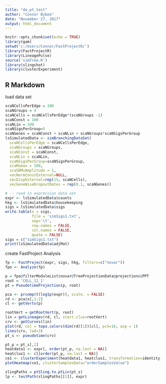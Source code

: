 ```yaml
---
title: "de_pt_test"
author: "Connor Bybee"
date: "November 27, 2017"
output: html_document
---
```


```r
knitr::opts_chunk$set(echo = TRUE)
library(gam)
setwd('c:/Users/Connor/FastProjectR/')
library(FastProjectR)
library(LineagePulse)
source('simTree.R')
library(slingshot)
library(clusterExperiment)
```

## R Markdown


load data set
```r

scaNCellsPerEdge = 100
scaNGroups = 4
scaNCells = scaNCellsPerEdge*(scaNGroups -1)
scaNConst = 100
scaNLin = 100
scaNSigsPerGroup=5
scaNGenes = scaNConst + scaNLin + scaNGroups*scaNSigsPerGroup
lsSimulatedData <- simBranchingDataSet(
  scaNCellsPerEdge = scaNCellsPerEdge,
  scaNGroups = scaNGroups,
  scaNConst = scaNConst,
  scaNLin = scaNLin,
  scaNSigsPerGroup=scaNSigsPerGroup,
  scaMumax = 100,
  scaSDMuAmplitude = 1,
  vecNormConstExternal=NULL,
  vecDispExternal=rep(15, scaNCells),
  vecGeneWiseDropoutRates = rep(0.1, scaNGenes))

# -- read in expression data set
expr <- lsSimulatedData$counts
hkg <- lsSimulatedData$housekeeping
sigs = lsSimulatedData$sigs
write.table(x = sigs,
            file = 'simSigs1.txt',
            sep='\t',
            row.names = FALSE,
            col.names = FALSE,
            quote = FALSE)
sigs = c("simSigs1.txt")
print(lsSimulatedData$adjMat)
```


create FastProject Analysis

```r
fp <- FastProject(expr, sigs, hkg, filters=c("novar"))
fpo <- Analyze(fp)
```

```r
p = fpo@filterModuleList$novar@TreeProjectionData@projections$PPT
root = 'CELL_12_1'
pt = PseudotimeProjection(p, root)
```


```r
pca <- prcomp(t(log1p(expr)), scale. = FALSE)
rd <- pca$x[,1:2]
cl <- getVerts(p)

rootVert = getRootVert(p, root)
lin = getLineages(rd, cl, start.clus=rootVert)
crv <- getCurves(lin)
plot(rd, col = topo.colors(dim(rd)[1])[cl], pch=16, asp = 1)
lines(crv, lwd=3)
pt_s <- pseudotime(crv)
```


```r
pt_p = pt_s[,1]
heatdata1 <- expr[, order(pt_p, na.last = NA)]
heatclus1 <- cl[order(pt_p, na.last = NA)]
ce1 <- clusterExperiment(heatdata1, heatclus1, transformation=identity)
plotHeatmap(ce1, clusterSamplesData="orderSamplesValue")
```

```r
slingPaths = ptSling.to.ptLin(pt_s)
lp <- testPath(slingPaths[[1]], expr)

```
